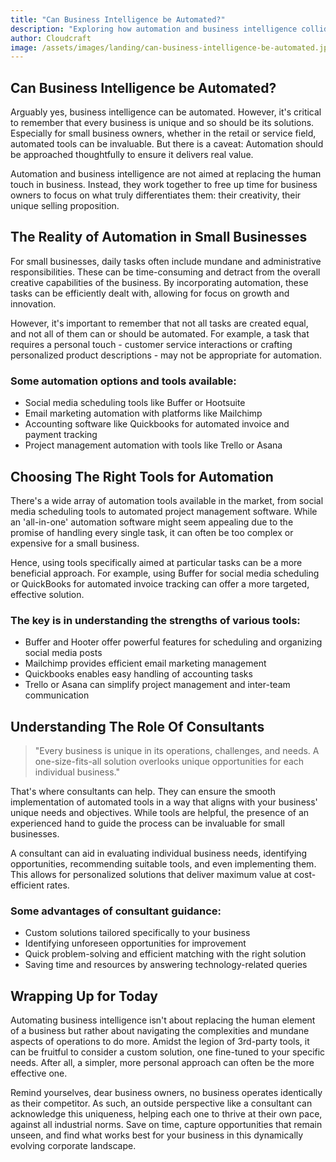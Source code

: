 ```yaml
---
title: "Can Business Intelligence be Automated?"
description: "Exploring how automation and business intelligence collide in the realm of small businesses"
author: Cloudcraft
image: /assets/images/landing/can-business-intelligence-be-automated.jpg
---
```


## Can Business Intelligence be Automated?

Arguably yes, business intelligence can be automated. However, it's critical to remember that every business is unique and so should be its solutions. Especially for small business owners, whether in the retail or service field, automated tools can be invaluable. But there is a caveat: Automation should be approached thoughtfully to ensure it delivers real value.

Automation and business intelligence are not aimed at replacing the human touch in business. Instead, they work together to free up time for business owners to focus on what truly differentiates them: their creativity, their unique selling proposition.

<ServicesBlurb />

## The Reality of Automation in Small Businesses

For small businesses, daily tasks often include mundane and administrative responsibilities. These can be time-consuming and detract from the overall creative capabilities of the business. By incorporating automation, these tasks can be efficiently dealt with, allowing for focus on growth and innovation.

However, it's important to remember that not all tasks are created equal, and not all of them can or should be automated. For example, a task that requires a personal touch - customer service interactions or crafting personalized product descriptions - may not be appropriate for automation.

### Some automation options and tools available:

 * Social media scheduling tools like Buffer or Hootsuite
 * Email marketing automation with platforms like Mailchimp
 * Accounting software like Quickbooks for automated invoice and payment tracking
 * Project management automation with tools like Trello or Asana

## Choosing The Right Tools for Automation

There's a wide array of automation tools available in the market, from social media scheduling tools to automated project management software. While an 'all-in-one' automation software might seem appealing due to the promise of handling every single task, it can often be too complex or expensive for a small business.

Hence, using tools specifically aimed at particular tasks can be a more beneficial approach. For example, using Buffer for social media scheduling or QuickBooks for automated invoice tracking can offer a more targeted, effective solution.

### The key is in understanding the strengths of various tools:

 * Buffer and Hooter offer powerful features for scheduling and organizing social media posts
 * Mailchimp provides efficient email marketing management
 * Quickbooks enables easy handling of accounting tasks
 * Trello or Asana can simplify project management and inter-team communication

<GetStartedBlurb />

## Understanding The Role Of Consultants

<blockquote>
"Every business is unique in its operations, challenges, and needs. A one-size-fits-all solution overlooks unique opportunities for each individual business."
</blockquote>

That's where consultants can help. They can ensure the smooth implementation of automated tools in a way that aligns with your business' unique needs and objectives. While tools are helpful, the presence of an experienced hand to guide the process can be invaluable for small businesses.

A consultant can aid in evaluating individual business needs, identifying opportunities, recommending suitable tools, and even implementing them. This allows for personalized solutions that deliver maximum value at cost-efficient rates.

### Some advantages of consultant guidance:

 * Custom solutions tailored specifically to your business
 * Identifying unforeseen opportunities for improvement
 * Quick problem-solving and efficient matching with the right solution
 * Saving time and resources by answering technology-related queries

## Wrapping Up for Today

Automating business intelligence isn't about replacing the human element of a business but rather about navigating the complexities and mundane aspects of operations to do more. Amidst the legion of 3rd-party tools, it can be fruitful to consider a custom solution, one fine-tuned to your specific needs. After all, a simpler, more personal approach can often be the more effective one.

Remind yourselves, dear business owners, no business operates identically as their competitor. As such, an outside perspective like a consultant can acknowledge this uniqueness, helping each one to thrive at their own pace, against all industrial norms. Save on time, capture opportunities that remain unseen, and find what works best for your business in this dynamically evolving corporate landscape.